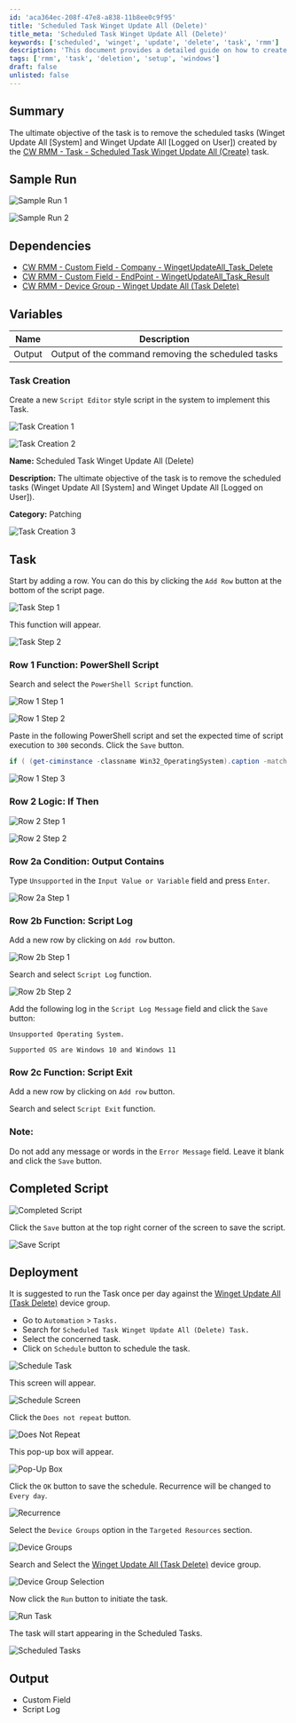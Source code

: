```yaml
---
id: 'aca364ec-208f-47e8-a838-11b8ee0c9f95'
title: 'Scheduled Task Winget Update All (Delete)'
title_meta: 'Scheduled Task Winget Update All (Delete)'
keywords: ['scheduled', 'winget', 'update', 'delete', 'task', 'rmm']
description: 'This document provides a detailed guide on how to create and deploy a task to remove scheduled tasks related to the Winget Update All feature in ConnectWise RMM. It includes sample runs, dependencies, variables, task creation steps, and deployment instructions.'
tags: ['rmm', 'task', 'deletion', 'setup', 'windows']
draft: false
unlisted: false
---
```

## Summary

The ultimate objective of the task is to remove the scheduled tasks (Winget Update All [System] and Winget Update All [Logged on User]) created by the [CW RMM - Task - Scheduled Task Winget Update All (Create)](https://proval.itglue.com/DOC-5078775-15702931) task.

## Sample Run

![Sample Run 1](../../../static/img/Scheduled-Task-Winget-Update-All-(Delete)/image_1.png)

![Sample Run 2](../../../static/img/Scheduled-Task-Winget-Update-All-(Delete)/image_2.png)

## Dependencies

- [CW RMM - Custom Field - Company - WingetUpdateAll_Task_Delete](https://proval.itglue.com/DOC-5078775-15702769)
- [CW RMM - Custom Field - EndPoint - WingetUpdateAll_Task_Result](https://proval.itglue.com/DOC-5078775-15702796)
- [CW RMM - Device Group - Winget Update All (Task Delete)](https://proval.itglue.com/DOC-5078775-15702936)

## Variables

| Name   | Description                                               |
|--------|-----------------------------------------------------------|
| Output | Output of the command removing the scheduled tasks       |

### Task Creation

Create a new `Script Editor` style script in the system to implement this Task.

![Task Creation 1](../../../static/img/Scheduled-Task-Winget-Update-All-(Delete)/image_3.png)

![Task Creation 2](../../../static/img/Scheduled-Task-Winget-Update-All-(Delete)/image_4.png)

**Name:** Scheduled Task Winget Update All (Delete)

**Description:** The ultimate objective of the task is to remove the scheduled tasks (Winget Update All [System] and Winget Update All [Logged on User]).

**Category:** Patching

![Task Creation 3](../../../static/img/Scheduled-Task-Winget-Update-All-(Delete)/image_5.png)

## Task

Start by adding a row. You can do this by clicking the `Add Row` button at the bottom of the script page.

![Task Step 1](../../../static/img/Scheduled-Task-Winget-Update-All-(Delete)/image_6.png)

This function will appear.

![Task Step 2](../../../static/img/Scheduled-Task-Winget-Update-All-(Delete)/image_7.png)

### Row 1 Function: PowerShell Script

Search and select the `PowerShell Script` function.

![Row 1 Step 1](../../../static/img/Scheduled-Task-Winget-Update-All-(Delete)/image_8.png)

![Row 1 Step 2](../../../static/img/Scheduled-Task-Winget-Update-All-(Delete)/image_9.png)

Paste in the following PowerShell script and set the expected time of script execution to `300` seconds. Click the `Save` button.

```powershell
if ( (get-ciminstance -classname Win32_OperatingSystem).caption -match 'Windows 1[01]' ) { 'Supported' } else { 'Unsupported' }
```

![Row 1 Step 3](../../../static/img/Scheduled-Task-Winget-Update-All-(Delete)/image_10.png)

### Row 2 Logic: If Then

![Row 2 Step 1](../../../static/img/Scheduled-Task-Winget-Update-All-(Delete)/image_11.png)

![Row 2 Step 2](../../../static/img/Scheduled-Task-Winget-Update-All-(Delete)/image_12.png)

### Row 2a Condition: Output Contains

Type `Unsupported` in the `Input Value or Variable` field and press `Enter`.

![Row 2a Step 1](../../../static/img/Scheduled-Task-Winget-Update-All-(Delete)/image_13.png)

### Row 2b Function: Script Log

Add a new row by clicking on `Add row` button.

![Row 2b Step 1](../../../static/img/Scheduled-Task-Winget-Update-All-(Delete)/image_14.png)

Search and select `Script Log` function.

![Row 2b Step 2](../../../static/img/Scheduled-Task-Winget-Update-All-(Delete)/image_15.png)

Add the following log in the `Script Log Message` field and click the `Save` button:

```plaintext
Unsupported Operating System.
```

```plaintext
Supported OS are Windows 10 and Windows 11
```

### Row 2c Function: Script Exit

Add a new row by clicking on `Add row` button.

Search and select `Script Exit` function.

### Note:
Do not add any message or words in the `Error Message` field. Leave it blank and click the `Save` button.

## Completed Script

![Completed Script](../../../static/img/Scheduled-Task-Winget-Update-All-(Delete)/image_16.png)

Click the `Save` button at the top right corner of the screen to save the script.

![Save Script](../../../static/img/Scheduled-Task-Winget-Update-All-(Delete)/image_17.png)

## Deployment

It is suggested to run the Task once per day against the [Winget Update All (Task Delete)](https://proval.itglue.com/DOC-5078775-15702936) device group.

- Go to `Automation` > `Tasks.`
- Search for `Scheduled Task Winget Update All (Delete) Task.`
- Select the concerned task.
- Click on `Schedule` button to schedule the task.

![Schedule Task](../../../static/img/Scheduled-Task-Winget-Update-All-(Delete)/image_18.png)

This screen will appear.

![Schedule Screen](../../../static/img/Scheduled-Task-Winget-Update-All-(Delete)/image_19.png)

Click the `Does not repeat` button.

![Does Not Repeat](../../../static/img/Scheduled-Task-Winget-Update-All-(Delete)/image_20.png)

This pop-up box will appear.

![Pop-Up Box](../../../static/img/Scheduled-Task-Winget-Update-All-(Delete)/image_21.png)

Click the `OK` button to save the schedule. Recurrence will be changed to `Every day`.

![Recurrence](../../../static/img/Scheduled-Task-Winget-Update-All-(Delete)/image_22.png)

Select the `Device Groups` option in the `Targeted Resources` section.

![Device Groups](../../../static/img/Scheduled-Task-Winget-Update-All-(Delete)/image_23.png)

Search and Select the [Winget Update All (Task Delete)](https://proval.itglue.com/DOC-5078775-15702936) device group.

![Device Group Selection](../../../static/img/Scheduled-Task-Winget-Update-All-(Delete)/image_24.png)

Now click the `Run` button to initiate the task.

![Run Task](../../../static/img/Scheduled-Task-Winget-Update-All-(Delete)/image_25.png)

The task will start appearing in the Scheduled Tasks.

![Scheduled Tasks](../../../static/img/Scheduled-Task-Winget-Update-All-(Delete)/image_26.png)

## Output

- Custom Field
- Script Log











